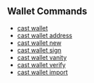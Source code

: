 ## Wallet Commands

- [cast wallet](/cast/reference/cast-wallet.mdx)
- [cast wallet address](/cast/reference/cast-wallet-address.mdx)
- [cast wallet new](/cast/reference/cast-wallet-new.mdx)
- [cast wallet sign](/cast/reference/cast-wallet-sign.mdx)
- [cast wallet vanity](/cast/reference/cast-wallet-vanity.mdx)
- [cast wallet verify](/cast/reference/cast-wallet-verify.mdx)
- [cast wallet import](/cast/reference/cast-wallet-import.mdx)
